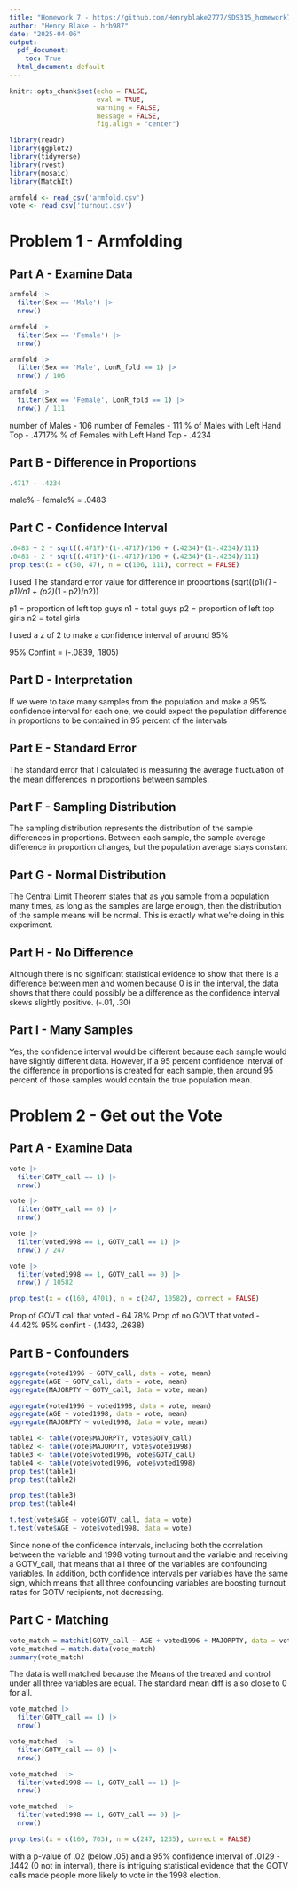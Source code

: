 ```yaml
---
title: "Homework 7 - https://github.com/Henryblake2777/SDS315_homework7"
author: "Henry Blake - hrb987"
date: "2025-04-06"
output:
  pdf_document:
    toc: True
  html_document: default
---
```


```r
knitr::opts_chunk$set(echo = FALSE,
                      eval = TRUE,
                      warning = FALSE,
                      message = FALSE,
                      fig.align = "center")

library(readr)
library(ggplot2)
library(tidyverse)
library(rvest)
library(mosaic)
library(MatchIt)

armfold <- read_csv('armfold.csv')
vote <- read_csv('turnout.csv')
```

# Problem 1 - Armfolding

## Part A - Examine Data

```r
armfold |>
  filter(Sex == 'Male') |>
  nrow()

armfold |>
  filter(Sex == 'Female') |>
  nrow()

armfold |>
  filter(Sex == 'Male', LonR_fold == 1) |>
  nrow() / 106

armfold |>
  filter(Sex == 'Female', LonR_fold == 1) |>
  nrow() / 111
```

number of Males - 106
number of Females - 111
% of Males with Left Hand Top - .4717%
% of Females with Left Hand Top - .4234

## Part B - Difference in Proportions

```r
.4717 - .4234
```


male% - female% = .0483

## Part C - Confidence Interval

```r
.0483 + 2 * sqrt((.4717)*(1-.4717)/106 + (.4234)*(1-.4234)/111)
.0483 - 2 * sqrt((.4717)*(1-.4717)/106 + (.4234)*(1-.4234)/111)
prop.test(x = c(50, 47), n = c(106, 111), correct = FALSE)
```

I used The standard error value for difference in proportions (sqrt((p1)*(1 - p1)/n1 + (p2)*(1 - p2)/n2))

p1 = proportion of left top guys
n1 = total guys
p2 = proportion of left top girls
n2 = total girls

I used a z of 2 to make a confidence interval of around 95%

95% Confint = (-.0839, .1805)

## Part D - Interpretation 

If we were to take many samples from the population and make a 95% confidence interval for each one, we could expect the population difference in proportions to be contained in 95 percent of the intervals

## Part E - Standard Error

The standard error that I calculated is measuring the average fluctuation of the mean differences in proportions between samples.

## Part F - Sampling Distribution

The sampling distribution represents the distribution of the sample differences in proportions. Between each sample, the sample average difference in proportion changes, but the population average stays constant

## Part G - Normal Distribution

The Central Limit Theorem states that as you sample from a population many times, as long as the samples are large enough, then the distribution of the sample means will be normal. This is exactly what we're doing in this experiment.

## Part H - No Difference

Although there is no significant statistical evidence to show that there is a difference between men and women because 0 is in the interval, the data shows that there could possibly be a difference as the confidence interval skews slightly positive. (-.01, .30)

## Part I - Many Samples

Yes, the confidence interval would be different because each sample would have slightly different data. However, if a 95 percent confidence interval of the difference in proportions is created for each sample, then around 95 percent of those samples would contain the true population mean.

# Problem 2 - Get out the Vote

## Part A - Examine Data

```r
vote |>
  filter(GOTV_call == 1) |>
  nrow()

vote |>
  filter(GOTV_call == 0) |>
  nrow()

vote |>
  filter(voted1998 == 1, GOTV_call == 1) |>
  nrow() / 247

vote |>
  filter(voted1998 == 1, GOTV_call == 0) |>
  nrow() / 10582

prop.test(x = c(160, 4701), n = c(247, 10582), correct = FALSE)
```

Prop of GOVT call that voted - 64.78%
Prop of no GOVT that voted - 44.42%
95% confint - (.1433, .2638)

## Part B - Confounders

```r
aggregate(voted1996 ~ GOTV_call, data = vote, mean)
aggregate(AGE ~ GOTV_call, data = vote, mean)
aggregate(MAJORPTY ~ GOTV_call, data = vote, mean)
```
```r
aggregate(voted1996 ~ voted1998, data = vote, mean)
aggregate(AGE ~ voted1998, data = vote, mean)
aggregate(MAJORPTY ~ voted1998, data = vote, mean)
```
```r

table1 <- table(vote$MAJORPTY, vote$GOTV_call)
table2 <- table(vote$MAJORPTY, vote$voted1998)
table3 <- table(vote$voted1996, vote$GOTV_call)
table4 <- table(vote$voted1996, vote$voted1998)
prop.test(table1)
prop.test(table2)

prop.test(table3)
prop.test(table4)

t.test(vote$AGE ~ vote$GOTV_call, data = vote)
t.test(vote$AGE ~ vote$voted1998, data = vote)
```

Since none of the confidence intervals, including both the correlation between the variable and 1998 voting turnout and the variable and receiving a GOTV_call, that means that all three of the variables are confounding variables. In addition, both confidence intervals per variables have the same sign, which means that all three confounding variables are boosting turnout rates for GOTV recipients, not decreasing.

## Part C - Matching

```r
vote_match = matchit(GOTV_call ~ AGE + voted1996 + MAJORPTY, data = vote, ratio=5)
vote_matched = match.data(vote_match)
summary(vote_match)
```

The data is well matched because the Means of the treated and control under all three variables are equal. The standard mean diff is also close to 0 for all.

```r
vote_matched |>
  filter(GOTV_call == 1) |>
  nrow()

vote_matched  |>
  filter(GOTV_call == 0) |>
  nrow()

vote_matched  |>
  filter(voted1998 == 1, GOTV_call == 1) |>
  nrow()

vote_matched  |>
  filter(voted1998 == 1, GOTV_call == 0) |>
  nrow()

prop.test(x = c(160, 703), n = c(247, 1235), correct = FALSE)
```

with a p-value of .02 (below .05) and a 95% confidence interval of .0129 - .1442 (0 not in interval), there is intriguing statistical evidence that the GOTV calls made people more likely to vote in the 1998 election.